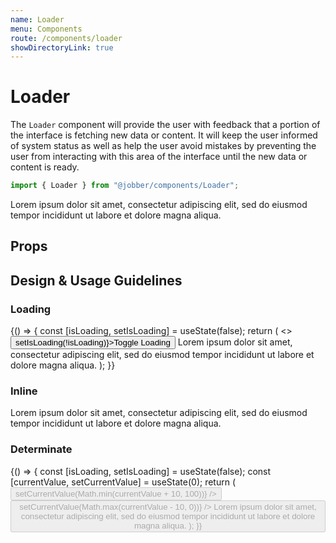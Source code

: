 ```yaml
---
name: Loader
menu: Components
route: /components/loader
showDirectoryLink: true
---
```



# Loader

The `Loader` component will provide the user with feedback that a portion of the
interface is fetching new data or content. It will keep the user informed of
system status as well as help the user avoid mistakes by preventing the user
from interacting with this area of the interface until the new data or content
is ready.

```ts
import { Loader } from "@jobber/components/Loader";
```

<Playground>
  <Loader loading>
    <Card title="Loading Content">
      <Content>
        <Text>
          Lorem ipsum dolor sit amet, consectetur adipiscing elit, sed do
          eiusmod tempor incididunt ut labore et dolore magna aliqua.
        </Text>
      </Content>
    </Card>
  </Loader>
</Playground>

## Props

<Props of={Loader} />

## Design & Usage Guidelines

### Loading

<Playground>
  {() => {
    const [isLoading, setIsLoading] = useState(false);
    return (
      <>
        <button onClick={() => setIsLoading(!isLoading)}>Toggle Loading</button>
        <Loader loading={isLoading}>
          <Card title="Loading Content">
            <Content>
              <Text>
                Lorem ipsum dolor sit amet, consectetur adipiscing elit, sed do
                eiusmod tempor incididunt ut labore et dolore magna aliqua.
              </Text>
            </Content>
          </Card>
        </Loader>
      </>
    );
  }}
</Playground>

### Inline

<Playground>
  <Loader loading inline>
    <Card title="Loading Content">
      <Content>
        <Text>
          Lorem ipsum dolor sit amet, consectetur adipiscing elit, sed do
          eiusmod tempor incididunt ut labore et dolore magna aliqua.
        </Text>
      </Content>
    </Card>
  </Loader>
</Playground>

### Determinate

<Playground>
  {() => {
    const [isLoading, setIsLoading] = useState(false);
    const [currentValue, setCurrentValue] = useState(0);
    return (
      <Content>
        <Checkbox label="Loading" checked={isLoading} onChange={setIsLoading} />
        <Button
          label="Increase Loading Progress"
          size="small"
          icon="add"
          disabled={!isLoading}
          onClick={() => setCurrentValue(Math.min(currentValue + 10, 100))}
        />
        <Button
          label="Decrease Loading Progress"
          size="small"
          icon="minus2"
          disabled={!isLoading}
          onClick={() => setCurrentValue(Math.max(currentValue - 10, 0))}
        />
        <Loader
          determinate
          loading={isLoading}
          currentValue={currentValue}
          maxValue={100}
        >
          <Card title="Loading Content">
            <Content>
              <Text>
                Lorem ipsum dolor sit amet, consectetur adipiscing elit, sed do
                eiusmod tempor incididunt ut labore et dolore magna aliqua.
              </Text>
            </Content>
          </Card>
        </Loader>
      </Content>
    );
  }}
</Playground>
